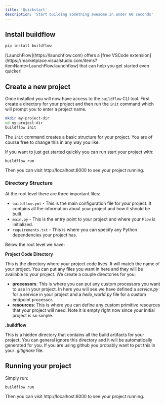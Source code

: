 ```yaml
---
title: 'Quickstart'
description: 'Start building something awesome in under 60 seconds'
---
```


## Install buildflow

```bash
pip install buildflow
```

<Tip>
    [LaunchFlow](https://launchflow.com) offers a [free VSCode extension](https://marketplace.visualstudio.com/items?itemName=LaunchFlow.launchflow) that can help you get started even quicker!
</Tip>

## Create a new project

Once installed you will now have access to the `buildflow` CLI tool. First create a directory for your project and then run the `init` command which will prompt you to enter a project name.

```bash
mkdir my-project-dir
cd my-project-dir
buildflow init
```

The `init` command creates a basic structure for your project. You are of course free to change this in any way you like.


If you want to just get started quickly you can run start your project with:

```
buildflow run
```

Then you can visit http://localhost:8000 to see your project running.

### Directory Structure

At the root level there are three important files:

- `buildflow.yml` - This is the main configuration file for your project. It contains all the information about your project and how it should be built.
- `main.py` - This is the entry point to your project and where your `Flow` is initialized.
- `requirements.txt` - This is where you can specify any Python dependencies your project has.

Below the root level we have:

**Project Code Directory**

This is the directory where your project code lives. It will match the name of your project. You can put any files you want in here and they will be available to your project. We create a couple directories for you:

- **processors**: This is where you can put any custom processors you want to use in your project. In here you will see we have defined a *service.py* for a service in your project and a *hello_world.py* file for a custom endpoint processor.
- **resources**: This is where you can define any custom primitive resources that your project will need. Note it is empty right now since your initial project is so simple.

**.buildflow**

This is a hidden directory that contains all the build artifacts for your project. You can general ignore this directory and it will be automatically generated for you. If you are using github you probably want to put this in your *.gitignore* file.

## Running your project

Simply run:

```
buildflow run
```

Then you can visit http://localhost:8000 to see your project running.